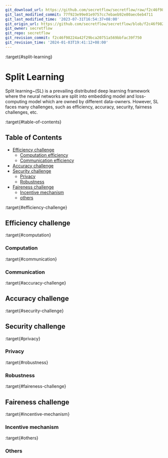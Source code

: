 ```yaml
---
git_download_url: https://github.com/secretflow/secretflow/raw/f2c46f98224a42f29bca20751a569bbfac39f750/docs/awesome-pets/papers/applications/ppml/sl.md
git_last_modified_commit: 77f923e99e01e9757cc7ebaeb92e80aec6eb4711
git_last_modified_time: '2023-07-31T16:54:37+08:00'
git_origin_url: https://github.com/secretflow/secretflow/blob/f2c46f98224a42f29bca20751a569bbfac39f750/docs/awesome-pets/papers/applications/ppml/sl.md
git_owner: secretflow
git_repo: secretflow
git_revision_commit: f2c46f98224a42f29bca20751a569bbfac39f750
git_revision_time: '2024-01-03T19:41:12+08:00'
---
```


:target{#split-learning}

# Split Learning

Split learning\~(SL) is a prevailing distributed deep learning framework where the neural networks are split into embedding model and loss-computing model which are owned by different data-owners. However, SL faces many challenges, such as efficiency, accuracy, security, fairness challenges, etc.

:target{#table-of-contents}

## Table of Contents

- [Efficiency challenge](#efficiency-challenge)
  - [Computation efficiency](#Computation)
  - [Communication efficiency](#Communication)
- [Accuracy challenge](#accuracy-challenge)
- [Security challenge](#security-challenge)
  - [Privacy](#privacy)
  - [Robustness](#robustness)
- [Faireness challenge](#faireness-challenge)
  - [Incentive mechanism](#incentive)
  - [others](#others)

:target{#efficiency-challenge}

## Efficiency challenge

:target{#computation}

### Computation

:target{#communication}

### Communication

:target{#accuracy-challenge}

## Accuracy challenge

:target{#security-challenge}

## Security challenge

:target{#privacy}

### Privacy

:target{#robustness}

### Robustness

:target{#faireness-challenge}

## Faireness challenge

:target{#incentive-mechanism}

### Incentive mechanism

:target{#others}

### Others
